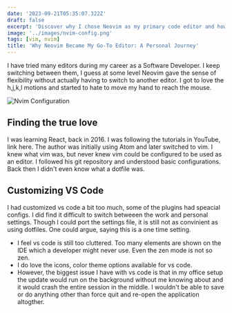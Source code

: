 ```yaml
---
date: '2023-09-21T05:35:07.322Z'
draft: false
excerpt: 'Discover why I chose Neovim as my primary code editor and how its powerful capabilities have reshaped my approach to coding.'
image: '../images/nvim-config.png'
tags: [vim, nvim]
title: 'Why Neovim Became My Go-To Editor: A Personal Journey'
---
```


I have tried many editors during my career as a Software Developer. I keep switching between them, I guess at some level Neovim gave the sense of flexibility without actually having to switch to another editor.
I got to love the h,j,k,l motions and started to hate to move my hand to reach the mouse.

![Nvim Configuration](../images/nvim-config.png)

## Finding the true love

I was learning React, back in 2016. I was following the tutorials in YouTube, link here. The author was initially using Atom and later switched to vim. I knew what vim was, but never knew vim could be configured to be used as an editor. I followed his git repository and understood basic configurations. Back then I didn't even know what a dotfile was.

## Customizing VS Code

I had customized vs code a bit too much, some of the plugins had speacial configs. I did find it difficult to switch betweeen the work and personal settings. Though I could port the settings file, it is still not as convinient as using dotfiles. One could argue, saying this is a one time setting. 
- I feel vs code is still too cluttered. Too many elements are shown on the IDE which a developer might never use. Even the zen mode is not so zen.
- I do love the icons, color theme options available for vs code.
- However, the biggest issue I have with vs code is that in my office setup the update would run on the background without me knowing about and it would crash the entire session in the middle. I wouldn't be able to save or do anything other than force quit and re-open the application altogther.

